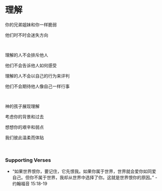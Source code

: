 # 理解

你的兄弟姐妹和你一样脆弱

他们时不时会迷失方向

<br />

理解的人不会排斥他人

他们不会告诉他人如何感受

理解的人不会以自己的行为来评判

他们不会期待他人像自己一样行事

<br />

神的孩子展现理解

考虑你的背景和过去

想想你的艰辛和弱点

我们彼此温柔而体贴

<br />

### Supporting Verses

- “如果世界恨你，要记住，它先恨我。如果你属于世界，世界就会爱你如同爱自己。但你不属于世界，我却从世界中选择了你。这就是世界恨你的原因。” - 约翰福音 15:18-19